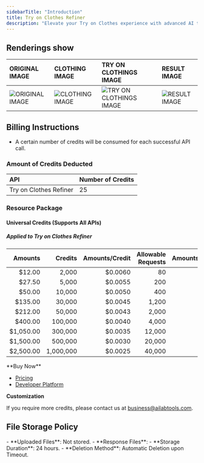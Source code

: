 ```yaml
---
sidebarTitle: "Introduction"
title: Try on Clothes Refiner
description: "Elevate your Try on Clothes experience with advanced AI that refines virtual try-on images, producing ultra-realistic visuals with precise details and vibrant colors for a truly immersive, lifelike fitting experience."
---
```


## Renderings show

| ORIGINAL IMAGE                                                                                        | CLOTHING IMAGE                                                                               | TRY ON CLOTHINGS IMAGE                                                                                                  | RESULT IMAGE                                                                                      |
|:------------------------------------------------------------------------------------------------------|:---------------------------------------------------------------------------------------------|:------------------------------------------------------------------------------------------------------------------------|:--------------------------------------------------------------------------------------------------|
| ![ORIGINAL IMAGE](https://ai-resource.ailabtools.com/try-on-clothes-refiner/doc/OriginalImage-1.webp) | ![CLOTHING IMAGE](https://ai-resource.ailabtools.com/try-on-clothes-refiner/doc/suit-1.webp) | ![TRY ON CLOTHINGS IMAGE](https://ai-resource.ailabtools.com/try-on-clothes-refiner/doc/TryOnClothesResultImage-1.webp) | ![RESULT IMAGE](https://ai-resource.ailabtools.com/try-on-clothes-refiner/doc/ResultImage-1.webp) |

## Billing Instructions

- A certain number of credits will be consumed for each successful API call.

### Amount of Credits Deducted

| API                    | Number of Credits |
|:-----------------------|:------------------|
| Try on Clothes Refiner | 25                |

### Resource Package

#### Universal Credits (Supports All APIs)

##### Applied to Try on Clothes Refiner

|   Amounts |   Credits | Amounts/Credit | Allowable Requests | Amounts/Request |
|----------:|----------:|---------------:|-------------------:|----------------:|
|    $12.00 |     2,000 |        $0.0060 |                 80 |         $0.1500 |
|    $27.50 |     5,000 |        $0.0055 |                200 |         $0.1375 |
|    $50.00 |    10,000 |        $0.0050 |                400 |         $0.1250 |
|   $135.00 |    30,000 |        $0.0045 |              1,200 |         $0.1125 |
|   $212.00 |    50,000 |        $0.0043 |              2,000 |         $0.1075 |
|   $400.00 |   100,000 |        $0.0040 |              4,000 |         $0.1000 |
| $1,050.00 |   300,000 |        $0.0035 |             12,000 |         $0.0875 |
| $1,500.00 |   500,000 |        $0.0030 |             20,000 |         $0.0750 |
| $2,500.00 | 1,000,000 |        $0.0025 |             40,000 |         $0.0625 |
<Tip>
**Buy Now**

- <a href="https://www.ailabtools.com/price?tab=developer" target="_blank">Pricing</a>
- <a href="https://www.ailabtools.com/developer-platform" target="_blank">Developer Platform</a>

**Customization**

If you require more credits, please contact us at <a href="mailto:business@ailabtools.com">business@ailabtools.com</a>.
</Tip>
## File Storage Policy
<Tip>
- **Uploaded Files**: Not stored.
- **Response Files**:
  - **Storage Duration**: 24 hours.
  - **Deletion Method**: Automatic Deletion upon Timeout.
</Tip>  